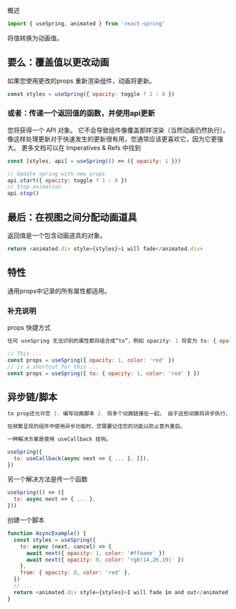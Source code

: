 概述

```JavaScript
import { useSpring, animated } from 'react-spring'
```


将值转换为动画值。

## 要么：覆盖值以更改动画

如果您使用更改的props 重新渲染组件，动画将更新。

```JavaScript
const styles = useSpring({ opacity: toggle ? 1 : 0 })
```


### 或者：传递一个返回值的函数，并使用api更新

您将获得一个 API 对象。 它不会导致组件像覆盖那样渲染（当然动画仍然执行）。 像这样处理更新对于快速发生的更新很有用，您通常应该更喜欢它，因为它更强大。 更多文档可以在 Imperatives & Refs 中找到

```JavaScript
const [styles, api] = useSpring(() => ({ opacity: 1 }))

// Update spring with new props
api.start({ opacity: toggle ? 1 : 0 })
// Stop animation
api.stop()
```


## 最后：在视图之间分配动画道具

返回值是一个包含动画道具的对象。

```JavaScript
return <animated.div style={styles}>i will fade</animated.div>
```


## 特性

通用props中记录的所有属性都适用。

### 补充说明
props 快捷方式
```JavaScript
任何 useSpring 无法识别的属性都将组合成“to”，例如 opacity: 1 将变为 to: { opacity: 1 }。
```
```JavaScript
// This ...
const props = useSpring({ opacity: 1, color: 'red' })
// is a shortcut for this ...
const props = useSpring({ to: { opacity: 1, color: 'red' } })
```


## 异步链/脚本
```JavaScript
to prop还允许您 1. 编写动画脚本 2. 将多个动画链接在一起。 由于这些动画将异步执行，因此请确保为基值提供 from 属性（否则，props 将为空）。

在频繁呈现的组件中使用异步功能时，您需要记住您的功能以防止意外重启。

一种解决方案是使用 useCallback 挂钩。
```
```JavaScript
useSpring({
  to: useCallback(async next => { ... }, []),
})
```


另一个解决方法是传一个函数

```JavaScript
useSpring(() => ({
  to: async next => { ... },
}))
```


创建一个脚本

```JavaScript
function AsyncExample() {
  const styles = useSpring({
    to: async (next, cancel) => {
      await next({ opacity: 1, color: '#ffaaee' })
      await next({ opacity: 0, color: 'rgb(14,26,19)' })
    },
    from: { opacity: 0, color: 'red' },
  })
  // ...
  return <animated.div style={styles}>I will fade in and out</animated.div>
}
```


